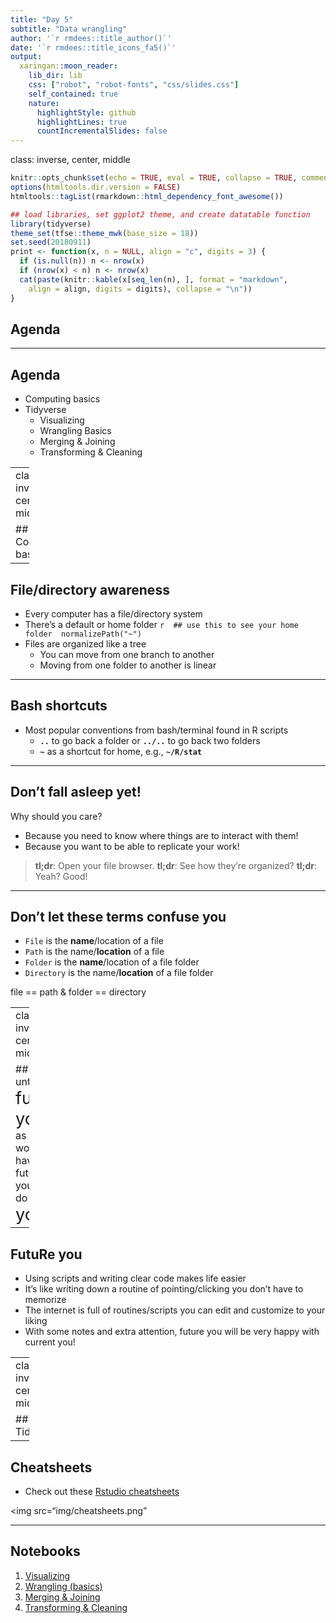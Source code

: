 ```yaml
---
title: "Day 5"
subtitle: "Data wrangling"
author: '`r rmdees::title_author()`'
date: '`r rmdees::title_icons_fa5()`'
output:
  xaringan::moon_reader:
    lib_dir: lib
    css: ["robot", "robot-fonts", "css/slides.css"]
    self_contained: true
    nature:
      highlightStyle: github
      highlightLines: true
      countIncrementalSlides: false
---
```

class: inverse, center, middle

```r
knitr::opts_chunk$set(echo = TRUE, eval = TRUE, collapse = TRUE, comment = "#>")
options(htmltools.dir.version = FALSE)
htmltools::tagList(rmarkdown::html_dependency_font_awesome())

## load libraries, set ggplot2 theme, and create datatable function
library(tidyverse)
theme_set(tfse::theme_mwk(base_size = 18))
set.seed(20180911)
print <- function(x, n = NULL, align = "c", digits = 3) {
  if (is.null(n)) n <- nrow(x)
  if (nrow(x) < n) n <- nrow(x)
  cat(paste(knitr::kable(x[seq_len(n), ], format = "markdown", 
    align = align, digits = digits), collapse = "\n"))
}
```


## Agenda

---

## Agenda
+ Computing basics
+ Tidyverse
   - Visualizing
   - Wrangling Basics
   - Merging & Joining
   - Transforming & Cleaning

---
class: inverse, center, middle

## Computing basics

---

## File/directory awareness
+ Every computer has a file/directory system
+ There's a default or home folder
   ```r
   ## use this to see your home folder
   normalizePath("~")
   ```
+ Files are organized like a tree
   - You can move from one branch to another
   - Moving from one folder to another is linear

---

## Bash shortcuts
+ Most popular conventions from bash/terminal found in R scripts
   - **`..`** to go back a folder or **`../..`** to go back two folders
   - **`~`** as a shortcut for home, e.g., **`~/R/stat`**

---

## Don't fall asleep yet!
Why should you care?

+ Because you need to know where things are to interact with them!
+ Because you want to be able to replicate your work!

> **tl;dr**: Open your file browser.
> **tl;dr**: See how they're organized?
> **tl;dr**: Yeah? Good!

---

## Don't let these terms confuse you
+ `File` is the **name**/location of a file
+ `Path` is the name/**location** of a file
+ `Folder` is the **name**/location of a file folder
+ `Directory` is the name/**location** of a file folder

<p class="note">file == path & folder == directory</p>

---
class: inverse, center, middle

## Do unto <huge>future you</huge> </br> as you would have future you </br> do unto <huge> you</huge>.

---

## FutuRe you

+ Using scripts and writing clear code makes life easier
+ It's like writing down a routine of pointing/clicking you don't have to memorize
+ The internet is full of routines/scripts you can edit and customize to your liking
+ With some notes and extra attention, future you will be very happy with current you!

---
class: inverse, center, middle

## Tidyverse

---

## Cheatsheets

+ Check out these [Rstudio cheatsheets](https://www.rstudio.com/resources/cheatsheets/)

<p style="align:center"> <img src="img/cheatsheets.png" </img> </p>

---

## Notebooks

1. [Visualizing](../tidyverse/01-visualize.Rmd)
1. [Wrangling (basics)](../tidyverse/02-wrangle.Rmd)
1. [Merging & Joining](../tidyverse/03-merge-and-join.Rmd)
1. [Transforming & Cleaning](../tidyverse/04-transform-and-clean.Rmd)

<style>
huge {font-size:1.7em;}
</style>


<!--
## Data wrangling
+ Computing basics
+ Data frames
   - Wrangle: `select()`, `filter()`, `arrange()`, `mutate()`, `transmute()`
   - Bind: `bind_rows()`, `bind_cols()`
   - Join: `left_join()`, `full_join()`, `right_join()`
+ Text
   - Capitalize: `to_upper()`, `to_lower()`
   - RegEx: `str_replace()`, `str_remove()`, `str_extract()`, `str_detect()`
   - Split: `str_split()`
+ Numbers
   - Numbers (dollar sign, commas, etc.)
   - Dates/Times
-->